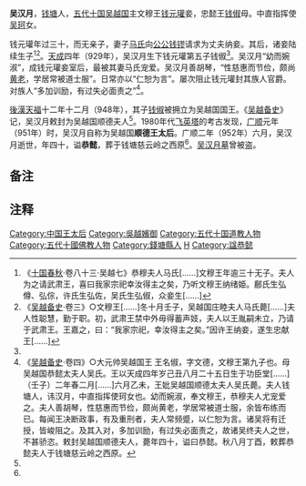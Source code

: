 '''吴汉月'''{{BD|913年||952年||catIdx=W}}，[[钱塘县|钱塘]]人，[[五代十国|五代十国]][[吴越国|吴越国]]主文穆王[[钱元瓘|钱元瓘]]妾，忠懿王[[钱俶|钱俶]]母。中直指挥使[[吴珂|吴珂]]女。

钱元瓘年过三十，而无亲子，妻子[[恭穆王后|马氏]]向[[家翁|公公]][[钱镠|钱镠]]请求为丈夫纳妾。其后，诸妾陆续生子<ref>《[[十国春秋|十国春秋]]·卷八十三·吴越七》恭穆夫人马氏[……]文穆王年逾三十无子。夫人为之请武肃王，喜曰我家宗祀幸汝得主之矣，乃听文穆王纳绪姫。鄜氏生弘僔、弘倧，许氏生弘佐，吴氏生弘俶，众妾生[……]</ref><ref>《[[吴越备史|吴越备史]]·卷三》○文穆王[……]冬十月壬子，吴越国庄睦夫人马氏薨[……]夫人性聪慧，勤于职。初，武肃王禁中外毋得蓄声妓，夫人以王胤嗣未立，乃请于武肃王。王嘉之，曰：“我家宗祀，幸汝得主之矣。”因许王纳妾，遂生忠献王[……]</ref>。[[天成_(后唐)|天成]]四年（929年），吴汉月生下钱元瓘第五子钱俶<ref name=a1/>。吴汉月“幼而婉淑”，成钱元瓘妾室后，最被其妻马氏宠爱。吴汉月善胡琴，“性慈惠而节俭，颇尚[[黄老|黄老]]，学居常被道士服”。日常亦以“仁恕为言”。屡次阻止钱元瓘封其族人官爵。对族人“多加训励，有过失必面责之”<ref name="a1">《[[吴越备史|吴越备史]]·卷四》○大元帅吴越国王 王名俶，字文德，文穆王第九子也。母吴越国恭懿太夫人吴氏。王以天成四年岁己丑八月二十五日生于功臣堂[……]（壬子）二年春二月[……]六月乙未，王妣吴越国顺德太夫人吴氏薨。夫人钱塘人，讳汉月，中直指挥使珂女也。幼而婉淑，奉文穆王，恭穆夫人尤宠爱之。夫人善胡琴，性慈惠而节俭，颇尚黄老，学居常被道士服，余皆布练而已。每闻王决断政事，有及重刑者，夫人常频蹙，以仁恕为言。诸吴将有迁授，皆峻阻之。及其入对，多加训励，有过失必面责之，故诸吴终夫人之世，不甚骄恣。敕封吴越国顺德夫人，薨年四十，谥曰恭懿。秋八月丁酉，敕葬恭懿夫人于钱塘慈云岭之西原。</ref>。

[[後漢|後漢]][[天福_(后晋)|天福]]十二年十二月（948年），其子[[钱俶|钱俶]]被拥立为吴越国国王。《[[吴越备史|吴越备史]]》记，吴汉月敕封为吴越国顺德夫人<ref name=a1/>。1980年代[[飞英塔|飞英塔]]的考古发现，[[广顺|广顺]]元年（951年）时，吴汉月自称为吴越国'''顺德王太后'''{{efn|1986年湖州[[飞英塔|飞英塔]]发现广顺元年（951年）吴汉月舍入[[天台山_(浙江)|天台山]]广福金文院镶螺钿漆函，函内装藏刻本经折装《[[妙法莲华经|妙法莲华经]]》，外底朱笔题记：“吴越国'''顺德王太后'''吴氏谨捨宝装经函肆只，入天台山广福金文院转轮经藏，永充供养，时辛亥广顺元年十月日题纪”<ref>{{Cite journal|last = 
|first = 
|author =林星儿
|coauthors = 
|date =1994
|year = 
|month = 
|title =《湖州飞英塔 发现一批壁藏五代文物》
|journal =文物
|volume = 
|issue =1994年第2期
|pages =52—57
|publisher =文物出版社
|location =北京市
|issn =0511-4772
|pmid = 
|doi = 
|bibcode = 
|oclc =
|id = 
|url =http://www.cqvip.com/QK/97337X/199402/1003325286.html
|quote=底板外部朱书楷书题记一面，竖排4行，满行13字，共47字。全文作：“吴越国顺德王太后吴氏谨拾宝/？（装）经函肆只入天台山广福金文/院转轮经藏永充供养/时？亥广顺元年十月日题纪”（图九）。从行文看，“拾”为“捨”之讹；“？”疑为“装”之异体；而“亥”前当为“辛”字。广顺元年是五代后周第一年，经函主人即末代吴越国王钱俶之生母吴汉月。
|language =Zh-hans }}</ref>{{Rp|55}}。}}。广顺二年（952年）六月，吴汉月逝世，年四十，谥'''恭懿'''，葬于钱塘慈云岭之西原<ref name=a1/>。[[吴汉月墓|吴汉月墓]]曾被盗。

== 备注 ==

{{notelist}}

==注释==

{{Reflist}}

{{十国皇后}}
[[Category:中国王太后|Category:中国王太后]]
[[Category:吳越嬪御|Category:吳越嬪御]]
[[Category:五代十国道教人物|Category:五代十国道教人物]]
[[Category:五代十國佛教人物|Category:五代十國佛教人物]]
[[Category:錢塘縣人|Category:錢塘縣人]]
[[Category:吴姓|H]]
[[Category:諡恭懿|Category:諡恭懿]]